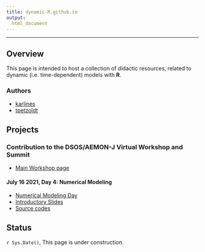 ```yaml
---
title: dynamic-R.github.io
output:
  html_document
--- 
```


----

## Overview

This page is intended to host a collection of didactic resources, related to dynamic (i.e. time-dependent) models with **R**.

### Authors

* [karlines](https://github.com/karlines)
* [tpetzoldt](https://github.com/tpetzoldt)

## Projects

### Contribution to the DSOS/AEMON-J Virtual Workshop and Summit

* [Main Workshop page](https://aquaticdatasciopensci.github.io/)

#### July 16 2021, Day 4: Numerical Modeling 

* [Numerical Modeling Day](https://aquaticdatasciopensci.github.io/day4-numericalmodeling/)
* [Introductory Slides](https://dynamic-r.github.io/hacking-limnology/)
* [Source codes](https://github.com/dynamic-R/hacking-limnology)
        


## Status

`r Sys.Date()`, This page is under construction. 
